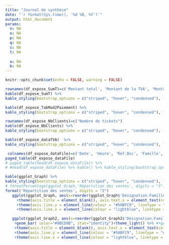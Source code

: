```yaml
---
title: "Journal de synthèse"
date: "`r format(Sys.time(), '%d %B, %Y')`"
output: html_document
params:
  n: NA
  o: NA
  p: NA
  q: NA
  s: NA
  t: NA
  
  a: NA
  b: NA
---
```

```r
knitr::opts_chunk$set(echo = FALSE, warning = FALSE)
```

```r
rownames(df_expose_SumT)=c('Montant total', 'Montant de la TVA', 'Montant HT')
kable(df_expose_SumT) %>%
kable_styling(bootstrap_options = c("striped", "hover", "condensed"), full_width = F, position = "float_left", font_size = 20)
```


```r
kable(df_expose_TabMod2Paiement) %>%
kable_styling(bootstrap_options = c("striped", "hover", "condensed"), full_width = F, font_size = 15, position = "right")
```

```r
rownames(df_expose_NbClients)=c("Nombre de tickets")
kable(df_expose_NbClients) %>% 
kable_styling(bootstrap_options = c("striped", "hover", "condensed"), full_width = F, position = "float_left", font_size = 20)
```

```r
kable(df_expose_dataTVA)  %>% 
kable_styling(bootstrap_options = c("striped", "hover", "condensed"), full_width = F, font_size = 17, position = "right")
```

```r
 colnames(df_expose_dataFile)=c('Date', 'Heure', 'Réf.Doc', 'Famille', 'Code article','Désignation ', 'Qté', 'Taux de TVA','Prix', 'Montant soumis', 'TVA collectée', 'Montant Total')
paged_table(df_expose_dataFile)
# paged_table(head(df_expose_dataFile)) %>%
# #head(df_expose_dataFile) %>% kable() %>% kable_styling(bootstrap_options = c("striped", "hover", "responsive"), font_size = 12)
```

```r
kable(ggplot_Graph) %>% 
kable_styling(bootstrap_options = c("striped", "hover", "condensed"), font_size = 15)
# formatPercentage(ggplot_Graph,'Répartition des ventes', digits = "3")
format('Répartition des ventes', digits = "2")
   ggplot(ggplot_Graph, aes(x=reorder(ggplot_Graph$'Désignation.Famille', ggplot_Graph$Montant.Total), fill=ggplot_Graph$'Désignation.Famille', y=ggplot_Graph$Montant.Total))+geom_histogram(color="#4EDB1B", stat = 'identity')+theme_light() %>%
     +theme(axis.title = element_blank(), axis.text.x = element_text(color = 'steelblue', size = 8, hjust = 1, face = "italic") ) %>%
     +theme(axis.line.y = element_line(colour = "#50BFC9", linetype = "dotted", size = 1))+theme(legend.position = 'bottom', legend.title = element_blank()) %>%
     +theme(axis.line.x = element_line(colour = "lightblue", linetype = "dotdash"))+scale_fill_brewer(palette = "Set3")+scale_x_discrete(labels = abbreviate)
```

```r
   ggplot(ggplot_Graph2, aes(x=reorder(ggplot_Graph2$'Désignation.Famille', ggplot_Graph2$'Répartition des ventes'), fill=ggplot_Graph2$'Désignation.Famille', y=ggplot_Graph2$'Répartition des ventes')) %>%
    +geom_bar( color="#9BCD9B", stat="identity")+theme_light() %>% #+geom_text(aes(label = ggplot_Graph2$'Répartition des ventes', ggplot_Graph2$Désignation.Famille, ggplot_Graph2$'Répartition des ventes'), vjust=1.6, color='white', size = 0.5) %>%
    +theme(axis.title = element_blank(), axis.text.x = element_text(color = 'steelblue', size = 8, hjust = 1, face = "italic") ) %>%
    +theme(axis.line.y = element_line(colour = "#50BFC9", linetype = "dotted", size = 1))+theme(legend.position = 'bottom', legend.title = element_blank() ) %>%
    +theme(axis.line.x = element_line(colour = "lightblue", linetype = "dotdash"))+scale_fill_brewer(palette = 'Set3')+scale_y_continuous(labels = scales::percent)+scale_x_discrete(labels = abbreviate)
```


